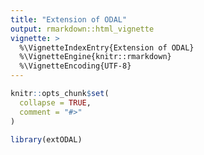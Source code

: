 ```yaml
---
title: "Extension of ODAL"
output: rmarkdown::html_vignette
vignette: >
  %\VignetteIndexEntry{Extension of ODAL}
  %\VignetteEngine{knitr::rmarkdown}
  %\VignetteEncoding{UTF-8}
---
```


```r
knitr::opts_chunk$set(
  collapse = TRUE,
  comment = "#>"
)
```

```r
library(extODAL)
```
